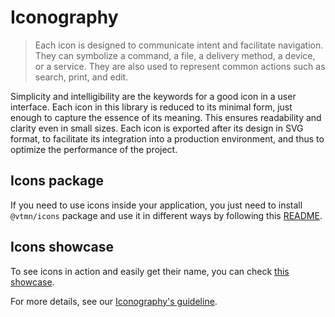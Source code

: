 
<Meta title="Guidelines / Iconography" />

# Iconography

> Each icon is designed to communicate intent and facilitate navigation. They can symbolize a command, a file, a delivery method, a device, or a service. They are also used to represent common actions such as search, print, and edit.

Simplicity and intelligibility are the keywords for a good icon in a user interface. Each icon in this library is reduced to its minimal form, just enough to capture the essence of its meaning.
This ensures readability and clarity even in small sizes.
Each icon is exported after its design in SVG format, to facilitate its integration into a production environment, and thus to optimize the performance of the project.

## Icons package

If you need to use icons inside your application, you just need to install `@vtmn/icons` package and use it in different ways by following this <a class="vtmn-link vtmn-link--icon-along" href="https://www.npmjs.com/package/@vtmn/icons" target="_blank">README</a>.

## Icons showcase

To see icons in action and easily get their name, you can check <a class="vtmn-link vtmn-link--icon-along" href="https://decathlon.github.io/vitamin-web/@vtmn/showcase-icons/" target="_blank">this showcase</a>.

For more details, see our <a class="vtmn-link vtmn-link--icon-along" href="https://www.decathlon.design/726f8c765/p/91dc94-iconography" target="_blank">Iconography's guideline</a>.
